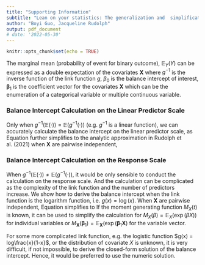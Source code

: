 ```yaml
---
title: "Supporting Information"
subtitle: "Lean on your statistics: The generalization and  simplification of the balance intercept problem"
author: "Boyi Guo, Jacqueline Rudolph"
output: pdf_document
# date: '2022-05-30'
---
```


```r
knitr::opts_chunk$set(echo = TRUE)
```

\newcommand{\bs}[1]{\boldsymbol{#1}}

The marginal mean (probability of event for binary outcome), $\mathbb{E}_Y(Y)$ can be expressed as a double expectation of the covariates $\bs X$
\begin{align*}
\mathbb{E}_Y(Y) &= \mathbb{E}_{\bs X}(\mathbb{E}_Y(Y|\bs X))\\
                         &= \mathbb{E}_{\bs X}(g^{-1}(\beta_0 + \bs \beta_1 \bs X)),
\end{align*}
where $g^{-1}$ is the inverse function of the link function $g$, $\beta_0$ is the balance intercept of interest, $\bs \beta_1$ is the coefficient vector for the covariates $\bs X$ which can be the enumeration of a categorical variable or multiple continuous variable.

### Balance Intercept Calculation on the Linear Predictor Scale
Only when $g^{-1}(\mathbb{E}(\cdot)) = \mathbb{E}(g^{-1}(\cdot))$ (e.g. $g^{-1}$ is a linear function), we can accurately calculate the balance intercept on the linear predictor scale, as
\begin{align}
\mathbb{E}_Y(Y) &= g^{-1}\{\mathbb{E}_{\bs X}(\beta_0 + \bs \beta_1 \bs X)\}\nonumber\\
g\{\mathbb{E}_Y(Y)\} &= \mathbb{E}_{\bs X}(\beta_0 + \bs \beta_1 \bs X)\nonumber\\
g\{\mathbb{E}_Y(Y)\} &= \beta_0 + \mathbb{E}_{\bs X}(\bs \beta_1 \bs X)\nonumber\\
\beta_0 &= g\{\mathbb{E}_Y(Y)\} - \mathbb{E}_{\bs X}(\bs \beta_1 \bs X).
\label{eq:linr_link}
\end{align}
Equation \eqref{eq:linr_link} further simplifies to the analytic approximation in Rudolph et al. (2021) when $\bs X$ are pairwise independent,
\begin{equation*}
\beta_0 = g\{\mathbb{E}_Y(Y)\} - \sum\limits_{j=1}^p \beta_j\mathbb{E}_{X_j}(X_j).
\end{equation*}

### Balance Intercept Calculation on the Response Scale
When $g^{-1}(\mathbb{E}(\cdot)) \neq \mathbb{E}(g^{-1}(\cdot))$, it would be only sensible to conduct the calculation on the response scale. And the calculation can be complicated as the complexity of the link function and the number of predictors increase. We show how to derive the balance intercept when the link function is the logarithm function, i.e. $g(x) = \log(x)$. 
\begin{align}
\mathbb{E}_Y(Y) &= \mathbb{E}_{\bs X}(\exp(\beta_0 + \bs \beta_1 \bs X))\nonumber\\
&= \mathbb{E}_{\bs X}(\exp(\beta_0) *\exp(\bs \beta_1 \bs X))\nonumber\\
&= \exp(\beta_0)\mathbb{E}_{\bs X}(\exp(\bs \beta_1 \bs X))\nonumber\\
\exp(\beta_0) &= \mathbb{E}_Y(Y) / \mathbb{E}_{\bs X}(\exp(\bs \beta_1 \bs X)\nonumber\\
\beta_0 &= \log\{\mathbb{E}_Y(Y) / \mathbb{E}_{\bs X}(\exp(\bs \beta_1 \bs X)\}\nonumber\\
\beta_0 & = \log(\mathbb{E}_Y(Y)) - \log(\mathbb{E}_{\bs X}(\exp(\bs \beta_1 \bs X)).
\label{eq:log_link}
\end{align}
When $\bs X$ are pairwise independent, Equation \eqref{eq:log_link} simplifies to 
\begin{equation*}
\beta_0 = \log \{\mathbb{E}_Y(Y)\} - \sum\limits_{j=1}^p \log(\mathbb{E}_{X_j}(\exp(\beta_j X_j))).
\end{equation*}
If the moment generating function $M_X(t)$ is known, it can be used to simplify the calculation for $M_X(\beta) = \mathbb{E}_{X}(\exp(\beta X))$ for individual variables or $M_{\bs X}(\bs \beta_1) =\mathbb{E}_{\bs X}(\exp(\bs \beta_1 \bs X)$ for the variable vector. 

For some more complicated link function, e.g. the logistic function $g(x) = log\frac{x}{1-x}$, or the distribution of covariate $X$ is unknown, it is very difficult, if not impossible, to derive the closed-form solution of the balance intercept. Hence, it would be preferred to use the numeric solution. 
